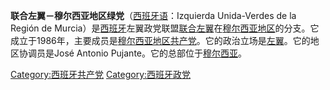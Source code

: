 {{expand|time=2015-10-01T01:56:15+00:00}}
{{unreferenced|time=2015-10-01T01:56:15+00:00}}
'''联合左翼－穆尔西亚地区绿党'''（[[西班牙语|西班牙语]]：Izquierda Unida-Verdes de la Región de Murcia）是[[西班牙|西班牙]]左翼政党联盟[[联合左翼_(西班牙)|联合左翼]]在[[穆尔西亚地区|穆尔西亚地区]]的分支。它成立于1986年，主要成员是[[穆尔西亚地区共产党|穆尔西亚地区共产党]]。它的政治立场是[[左翼|左翼]]。它的地区协调员是José Antonio Pujante。它的总部位于[[穆尔西亚|穆尔西亚]]。

[[Category:西班牙共产党|Category:西班牙共产党]]
[[Category:西班牙政党|Category:西班牙政党]]